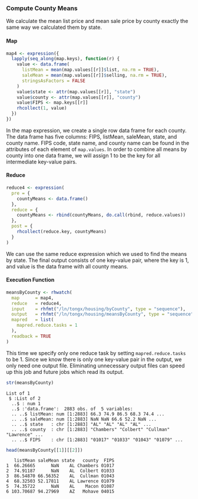 ### Compute County Means ###

We calculate the mean list price and mean sale price by county exactly the same way we 
calculated them by state. 

#### Map ####

```r
map4 <- expression({
  lapply(seq_along(map.keys), function(r) {
    value <- data.frame(
      listMean = mean(map.values[[r]]$list, na.rm = TRUE),
      saleMean = mean(map.values[[r]]$selling, na.rm = TRUE),
      stringsAsFactors = FALSE
    )
    value$state <- attr(map.values[[r]], "state")
    value$county <- attr(map.values[[r]], "county")
    value$FIPS <- map.keys[[r]]
    rhcollect(1, value)
  })
})
```

In the map expression, we create a single row data frame for each county. The data frame has five
columns: FIPS, listMean, saleMean, state, and county name. FIPS code, state name, and county name 
can be found in the attributes of each element of `map.values`. In order to combine all means by
county into one data frame, we will assign 1 to be the key for all intermediate key-value pairs.

#### Reduce ####

```r
reduce4 <- expression(
  pre = {
    countyMeans <- data.frame()
  },
  reduce = {
    countyMeans <- rbind(countyMeans, do.call(rbind, reduce.values))
  },
  post = {
    rhcollect(reduce.key, countyMeans)
  }
)
```

We can use the same reduce expression which we used to find the means by state. The final output
consists of one key-value pair, where the key is 1, and value is the data frame with all county
means.

#### Execution Function ####

```r
meansByCounty <- rhwatch(
  map      = map4,
  reduce   = reduce4,
  input    = rhfmt("/ln/tongx/housing/byCounty", type = "sequence"),
  output   = rhfmt("/ln/tongx/housing/meansByCounty", type = "sequence"),
  mapred   = list( 
    mapred.reduce.tasks = 1
  ),
  readback = TRUE
)
```

This time we specify only one reduce task by setting `mapred.reduce.tasks` to be 1.
Since we know there is only one
key-value pair in the output, we only need one output file. Eliminating unnecessary output files 
can speed up this job and future jobs which read its output.

```r
str(meansByCounty)
```
```
List of 1
 $ :List of 2
  ..$ : num 1
  ..$ :'data.frame':  2883 obs. of  5 variables:
  .. ..$ listMean: num [1:2883] 66.3 74.9 86.5 68.3 74.4 ...
  .. ..$ saleMean: num [1:2883] NaN NaN 66.6 52.2 NaN ...
  .. ..$ state   : chr [1:2883] "AL" "AL" "AL" "AL" ...
  .. ..$ county  : chr [1:2883] "Chambers" "Colbert" "Cullman" "Lawrence" ...
  .. ..$ FIPS    : chr [1:2883] "01017" "01033" "01043" "01079" ...
```
```r
head(meansByCounty[[1]][[2]])
```
```
   listMean saleMean state   county  FIPS
1  66.26665      NaN    AL Chambers 01017
2  74.91187      NaN    AL  Colbert 01033
3  86.54870 66.56352    AL  Cullman 01043
4  68.32503 52.17811    AL Lawrence 01079
5  74.35722      NaN    AL    Macon 01087
6 103.70687 94.27969    AZ   Mohave 04015
```
